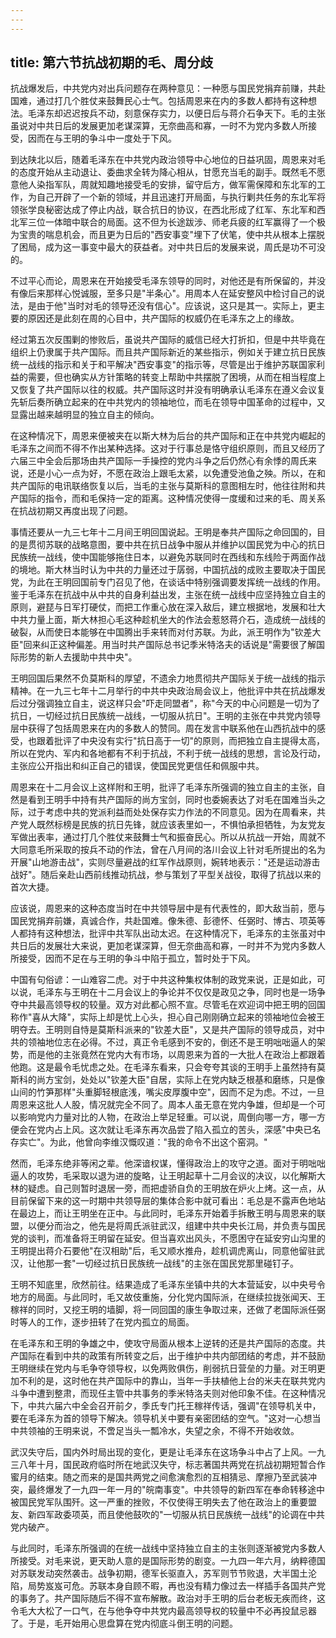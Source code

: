 ```yaml
---
---
---
```

title: 第六节抗战初期的毛、周分歧
---



抗战爆发后，中共党内对出兵问题存在两种意见：一种愿与国民党捐弃前赚，共赴国难，通过打几个胜仗来鼓舞民心士气。包括周恩来在内的多数人都持有这种想法。毛泽东却迟迟按兵不动，刻意保存实力，以便日后与蒋介石争天下。毛的主张虽说对中共日后的发展更加老谋深算，无奈曲高和寡，一时不为党内多数人所接受，因而在与王明的争斗中一度处于下风。

到达陕北以后，随着毛泽东在中共党内政治领导中心地位的日益巩固，周恩来对毛的态度开始从主动退让、委曲求全转为降心相从，甘愿充当毛的副手。既然毛不愿意他人染指军队，周就知趣地接受毛的安排，留守后方，做军需保障和东北军的工作，为自己开辟了一个新的领域，并且迅速打开局面，与执行剿共任务的东北军将领张学良秘密达成了停止内战，联合抗日的协议，在西北形成了红军、东北军和西北军三位一体暗中联合的局面。这不但为长途跋涉、师老兵疲的红军赢得了一个极为宝贵的喘息机会，而且更为日后的"西安事变"埋下了伏笔，使中共从根本上摆脱了困局，成为这一事变中最大的获益者。对中共日后的发展来说，周氏是功不可没的。

不过平心而论，周恩来在开始接受毛泽东领导的同时，对他还是有所保留的，并没有像后来那样心悦诚服，至多只是"半条心"。用周本人在延安整风中检讨自己的说法，是由于他"当时对毛的领导还没有信心"。应该说，这只是其一。实际上，更主要的原因还是此刻在周的心目中，共产国际的权威仍在毛泽东之上的缘故。

经过第五次反围剿的惨败后，虽说共产国际的威信已经大打折扣，但是中共毕竟在组织上仍隶属于共产国际。而且共产国际新近的某些指示，例如关于建立抗日民族统一战线的指示和关于和平解决"西安事变"的指示等，尽管是出于维护苏联国家利益的需要，但也确实从方针策略的转变上帮助中共摆脱了困境，从而在相当程度上又恢复了共产国际以往的权威。共产国际这时并没有明确承认毛泽东在遵义会议复先斩后奏所确立起来的在中共党内的领袖地位，而毛在领导中国革命的过程中，又显露出越来越明显的独立自主的倾向。

在这种情况下，周恩来便被夹在以斯大林为后台的共产国际和正在中共党内崛起的毛泽东之间而不得不作出某种选择。这对于行事总是恪守组织原则，而且又经历了六届三中全会后那场由共产国际一手操控的党内斗争之后仍然心有余悸的周氏来说，还是小心一点为好，不愿在政治上跟毛太紧，以免遭受池鱼之殃。所以，在和共产国际的电讯联络恢复以后，当毛的主张与莫斯科的意图相左时，他往往附和共产国际的指令，而和毛保持一定的距离。这种情况使得一度缓和过来的毛、周关系在抗战初期又再度出现了问题。

事情还要从一九三七年十二月间王明回国说起。王明是奉共产国际之命回国的，目的是贯彻苏联的战略意图，要中共在抗日战争中服从并维护以国民党为中心的抗日民族统一战线，使中国能够拖住日本，以避免苏联同时在西线和东线险于两面作战的境地。斯大林当时认为中共的力量还过于孱弱，中国抗战的成败主要取决于国民党，为此在王明回国前专门召见了他，在谈话中特别强调要发挥统一战线的作用。鉴于毛泽东在抗战中从中共的自身利益出发，主张在统一战线中应坚持独立自主的原则，避琵与日军打硬仗，而把工作重心放在深入敌后，建立根据地，发展和壮大中共力量上面，斯大林担心毛这种趁机坐大的作法会惹怒蒋介石，造成统一战线的破裂，从而使日本能够在中国腾出手来转而对付苏联。为此，派王明作为"钦差大臣"回来纠正这种偏差。用当时共产国际总书记季米特洛夫的话说是"需要很了解国际形势的新人去援助中共中央"。

王明回国后果然不负莫斯科的厚望，不遗余力地贯彻共产国际关于统一战线的指示精神。在一九三七年十二月举行的中共中央政治局会议上，他批评中共在抗战爆发后过分强调独立自主，说这样只会"吓走同盟者"，称"今天的中心问题是一切为了抗日，一切经过抗日民族统一战线，一切服从抗日"。王明的主张在中共党内领导层中获得了包括周恩来在内的多数人的赞同。周在发言中联系他在山西抗战中的感受，也跟着批评了中央没有实行"抗日高于一切"的原则，而把独立自主提得太高，所以在党内、军内和各地都有不利于抗战，不利于统一战线的思想，言论及行动，主张应公开指出和纠正自己的错误，使国民党更信任和佩服中共。

周恩来在十二月会议上这样附和王明，批评了毛泽东所强调的独立自主的主张，自然是看到王明手中持有共产国际的尚方宝剑，同时也委婉表达了对毛在国难当头之际，过于考虑中共的党派利益而处处保存实力作法的不同意见。因为在周看来，共产党人既然标榜是民族的抗日先锋，就应该表里如一，不惧怕承担牺牲，为友党友军做出表率，通过打几个胜仗来鼓舞士气和振奋民心。所以从抗战一开始，周就不大同意毛所采取的按兵不动的作法，曾在八月间的洛川会议上针对毛所提出的名为开展"山地游击战"，实则尽量避战的红军作战原则，婉转地表示："还是运动游击战好"。随后亲赴山西前线推动抗战，参与策划了平型关战役，取得了抗战以来的首次大捷。

应该说，周恩来的这种态度当时在中共领导层中是有代表性的，即大敌当前，愿与国民党捐弃前嫌，真诚合作，共赴国难。像朱德、彭德怀、任弼时、博古、项英等人都持有这种想法，批评中共军队出动太迟。在这种情况下，毛泽东的主张虽对中共日后的发展壮大来说，更加老谋深算，但无奈曲高和寡，一时并不为党内多数人所接受，因而不足在与王明的争斗中陷于孤立，暂时处于下风。

中国有句俗谚：一山难容二虎。对于中共这种集权体制的政党来说，正是如此，可以说，毛泽东与王明在十二月会议上的争论并不仅仅是政见之争，同时也是一场争夺中共最高领导权的较量。双方对此都心照不宣。尽管毛在欢迎词中把王明的回国称作"喜从大降"，实际上却是忧上心头，担心自己刚刚确立起来的领袖地位会被王明夺去。王明则自恃是莫斯科派来的"钦差大臣"，又是共产国际的领导成员，对中共的领袖地位志在必得。不过，真正令毛感到不安的，倒还不是王明咄咄逼人的架势，而是他的主张竟然在党内大有市场，以周恩来为首的一大批人在政治上都跟着他跑。这是最令毛忧虑之处。在毛泽东看来，只会夸夸其谈的王明手上虽然持有莫斯科的尚方宝剑，处处以"钦差大臣"自居，实际上在党内缺乏根基和磨练，只是像山间的竹笋那样"头重脚轻根底浅，嘴尖皮厚腹中空"，因而不足为虑。不过，一旦周恩来这批人人股，情况就完全不同了。周本人虽无意在党内争雄，但却是一个可以影响党内力量对比的人物，在政治上举足轻重。可以说，周倒向哪一方，哪一方便会在党内占上风。这次就让毛泽东再次品尝了陷入孤立的苦头，深感"中央已名存实亡"。为此，他曾向李维汉慨叹道："我的命令不出这个窑洞。"

然而，毛泽东绝非等闲之辈。他深谙权谋，懂得政治上的攻守之道。面对于明咄咄逼人的攻势，毛采取以退为进的旋略，让王明起草十二月会议的决议，以化解斯大林的疑虑。自己则暂时退居一旁，而把虚骄自负的王明放在炉火上烤。这一点，从目前保留下来的这一时期中共领导层的集体合影中就可看出：毛总是不露声色地站在最边上，而让王明坐在正中。与此同时，毛泽东开始着手拆散王明与周恩来的联盟，以便分而治之，他先是将周氏派驻武汉，组建中共中央长江局，并负责与国民党的谈判，而准备将王明留在延安。但当喜欢出风头，不愿困守在延安穷山沟里的王明提出蒋介石要他"在汉相助"后，毛又顺水推舟，趁机调虎离山，同意他留驻武汉，让他那一套"一切经过抗日民族统一战线"的主张在国民党那里碰钉子。

王明不知底里，欣然前往。结果造成了毛泽东坐镇中共的大本营延安，以中央号令地方的局面。与此同时，毛又故伎重施，分化党内国际派，在继续拉拢张闻天、王稼祥的同时，又挖王明的墙脚，将一同回国的康生争取过来，还做了老国际派任弼时等人的工作，逐步扭转了在党内孤立的局面。

在毛泽东和王明的争雄之中，使攻守局面从根本上逆转的还是共产国际的态度。共产国际在看到中共的政策有所转变之后，出于维护中共内部团结的考虑，并不鼓励王明继续在党内与毛争夺领导权，以免两败俱伤，削弱抗日营垒的力量。对王明更加不利的是，这时他在共产国际中的靠山，当年一手扶植他上台的米夫在联共党内斗争中遭到整肃，而现任主管中共事务的季米特洛夫则对他印象不佳。在这种情况下，中共六届六中全会召开前夕，季氏专门托王稼祥传话，强调"在领导机关中，要在毛泽东为首的领导下解决。领导机关中要有亲密团结的空气。"这对一心想当中共领袖的王明来说，不啻足当头一瓢冷水，失望之余，不得不开始收敛。

武汉失守后，国内外时局出现的变化，更是让毛泽东在这场争斗中占了上风。一九三八年十月，国民政府临时所在地武汉失守，标志著国共两党在抗战初期短暂合作蜜月的结束。随之而来的是国共两党之间愈演愈烈的互相猜忌、摩擦乃至武装冲突，最终爆发了一九四一年一月的"皖南事变"。中共领导的新四军在奉命转移途中被国民党军队围歼。这一严重的挫败，不仅使得王明失去了他在政治上的重要盟友、新四军政委项英，而且使他鼓吹的"一切服从抗日民族统一战线"的论调在中共党内破产。

与此同时，毛泽东所强调的在统一战线中坚持独立自主的主张则逐渐被党内多数人所接受。对毛来说，更天助人意的是国际形势的剧变。一九四一年六月，纳粹德国对苏联发动突然袭击。战争初期，德军长驱直入，苏军则节节败退，大半国土沦陷，局势岌岌可危。苏联本身自顾不暇，再也没有精力像过去一样插手各国共产党的事务了。共产国际随后不得不宣布解散。政治对手王明的后台老板无疾而终，这令毛大大松了一口气，在与他争夺中共党内最高领导权的较量中不必再投鼠忌器了。于是，毛开始用心思盘算在党内彻底斗倒王明的问题。